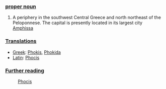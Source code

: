 ===[[proper noun]]===

#A periphery in the southwest Central Greece and north northeast of the Peloponnese.  The capital is presently located in its largest city [[Amphissa]]

===[[Translation]]s===

*[[Greek]]: [[Phokis]], [[Phokida]]
*[[Latin]]: [[Phocis]]

===[[Further reading]]===

:[[en:Phocis|Phocis]]